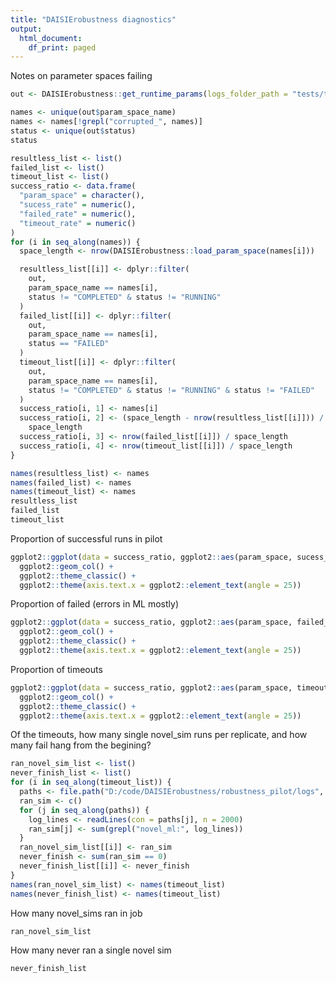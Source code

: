 ```yaml
---
title: "DAISIErobustness diagnostics"
output:
  html_document:
    df_print: paged
---
```



Notes on parameter spaces failing
```r
out <- DAISIErobustness::get_runtime_params(logs_folder_path = "tests/testthat/testdata/logs")

names <- unique(out$param_space_name)
names <- names[!grepl("corrupted_", names)]
status <- unique(out$status)
status

resultless_list <- list()
failed_list <- list()
timeout_list <- list()
success_ratio <- data.frame(
  "param_space" = character(),
  "sucess_rate" = numeric(),
  "failed_rate" = numeric(),
  "timeout_rate" = numeric()
)
for (i in seq_along(names)) {
  space_length <- nrow(DAISIErobustness::load_param_space(names[i]))

  resultless_list[[i]] <- dplyr::filter(
    out,
    param_space_name == names[i],
    status != "COMPLETED" & status != "RUNNING"
  )
  failed_list[[i]] <- dplyr::filter(
    out,
    param_space_name == names[i],
    status == "FAILED"
  )
  timeout_list[[i]] <- dplyr::filter(
    out,
    param_space_name == names[i],
    status != "COMPLETED" & status != "RUNNING" & status != "FAILED"
  )
  success_ratio[i, 1] <- names[i]
  success_ratio[i, 2] <- (space_length - nrow(resultless_list[[i]])) /
    space_length
  success_ratio[i, 3] <- nrow(failed_list[[i]]) / space_length
  success_ratio[i, 4] <- nrow(timeout_list[[i]]) / space_length
}

names(resultless_list) <- names
names(failed_list) <- names
names(timeout_list) <- names
resultless_list
failed_list
timeout_list
```

Proportion of successful runs in pilot
```r
ggplot2::ggplot(data = success_ratio, ggplot2::aes(param_space, sucess_rate)) +
  ggplot2::geom_col() +
  ggplot2::theme_classic() +
  ggplot2::theme(axis.text.x = ggplot2::element_text(angle = 25))
```
 
Proportion of failed (errors in ML mostly)
 
```r
ggplot2::ggplot(data = success_ratio, ggplot2::aes(param_space, failed_rate)) +
  ggplot2::geom_col() +
  ggplot2::theme_classic() +
  ggplot2::theme(axis.text.x = ggplot2::element_text(angle = 25))
```

Proportion of timeouts

```r
ggplot2::ggplot(data = success_ratio, ggplot2::aes(param_space, timeout_rate)) +
  ggplot2::geom_col() +
  ggplot2::theme_classic() +
  ggplot2::theme(axis.text.x = ggplot2::element_text(angle = 25))
```

Of the timeouts, how many single novel_sim runs per replicate, and how many fail hang from the begining?

```r
ran_novel_sim_list <- list()
never_finish_list <- list()
for (i in seq_along(timeout_list)) {
  paths <- file.path("D:/code/DAISIErobustness/robustness_pilot/logs", timeout_list[[i]]$log_name)
  ran_sim <- c()
  for (j in seq_along(paths)) {
    log_lines <- readLines(con = paths[j], n = 2000)
    ran_sim[j] <- sum(grepl("novel_ml:", log_lines))
  }
  ran_novel_sim_list[[i]] <- ran_sim
  never_finish <- sum(ran_sim == 0)
  never_finish_list[[i]] <- never_finish
}
names(ran_novel_sim_list) <- names(timeout_list)
names(never_finish_list) <- names(timeout_list)
```
How many novel_sims ran in job
```r
ran_novel_sim_list
```

How many never ran a single novel sim
```r
never_finish_list
```
